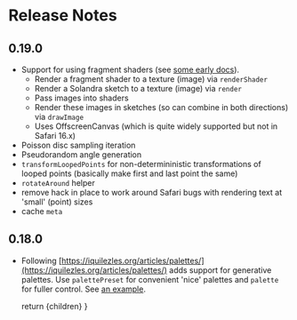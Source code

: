 
# Release Notes

## 0.19.0

- Support for using fragment shaders (see [some early docs](/shaders)).
  - Render a fragment shader to a texture (image) via `renderShader`
  - Render a Solandra sketch to a texture (image) via `render`
  - Pass images into shaders
  - Render these images in sketches (so can combine in both directions) via `drawImage`
  - Uses OffscreenCanvas (which is quite widely supported but not in Safari 16.x)
- Poisson disc sampling iteration
- Pseudorandom angle generation
- `transformLoopedPoints` for non-determininistic transformations of looped points (basically make first and last point the same)
- `rotateAround` helper
- remove hack in place to work around Safari bugs with rendering text at 'small' (point) sizes
- cache `meta`

## 0.18.0

- Following [https://iquilezles.org/articles/palettes/](https://iquilezles.org/articles/palettes/) adds support for generative palettes. Use `palettePreset` for convenient 'nice' palettes and `palette` for fuller control. See [an example](/view?sketch=44&category=API%20Samples).

  return <DocPageLayout>{children}</DocPageLayout>
}
